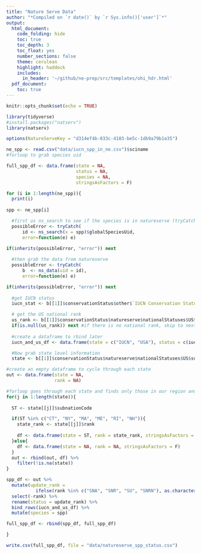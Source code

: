 ```yaml
---
title: "Nature Serve Data"
author: "*Compiled on `r date()` by `r Sys.info()['user']`*"
output: 
  html_document:
    code_folding: hide
    toc: true
    toc_depth: 3
    toc_float: yes
    number_sections: false
    theme: cerulean
    highlight: haddock
    includes: 
      in_header: '~/github/ne-prep/src/templates/ohi_hdr.html'
  pdf_document:
    toc: true
---
```


```r
knitr::opts_chunk$set(echo = TRUE)
```

```r
library(tidyverse)
#install.packages("natserv")
library(natserv)
```

```r
options(NatureServeKey = "d314ef4b-033c-4103-be5c-1db9a79b1e35")

ne_spp <- read.csv("data/iucn_spp_in_ne.csv")$sciname
#forloop to grab species uid

full_spp_df <- data.frame(state = NA,
                          status = NA,
                          species = NA,
                          stringsAsFactors = F)

for (i in 1:length(ne_spp)){
  print(i)
  
spp <- ne_spp[i]  

  #first us ns_search to see if the species is in natureserve (tryCatch will skip to next if it's not)
  possibleError <- tryCatch(
      id <- ns_search(x = spp)$globalSpeciesUid,
      error=function(e) e)

if(inherits(possibleError, "error")) next
  
  #then grab the data from natureserve
  possibleError <- tryCatch(
      b  <- ns_data(uid = id),
      error=function(e) e)

if(inherits(possibleError, "error")) next
  
  #get IUCN status
  iucn_stat <- b[[1]]$conservationStatus$other$`IUCN Conservation Status`$statusDescription

  # get the US national rank
  us_rank <- b[[1]]$conservationStatus$natureserve$nationalStatuses$US$rank
  if(is.null(us_rank)) next #if there is no national rank, skip to next species
  
  #create a dataframe to rbind later
  iucn_and_us_df <- data.frame(state = c("IUCN", "USA"), status = c(iucn_stat, us_rank), stringsAsFactors = F) 

  #Now grab state level information
  state <- b[[1]]$conservationStatus$natureserve$nationalStatuses$US$subnationalStatuses

#create an empty dataframe to cycle through each state
out <- data.frame(state = NA,
                  rank = NA)

#forloop goes through each state and finds only those in our region and gets that info. Output is a dataframe
for(j in 1:length(state)){
  
  ST <- state[[j]]$subnationCode

  if(ST %in% c("CT", "NY", "MA", "ME", "RI", "NH")){
    state_rank <- state[[j]]$rank
    
    df <- data.frame(state = ST, rank = state_rank, stringsAsFactors = F)
  }else{
    df <- data.frame(state = NA, rank = NA, stringsAsFactors = F)
  }
  out <- rbind(out, df) %>%
    filter(!is.na(state))
}

spp_df <- out %>%
  mutate(update_rank = 
           ifelse(rank %in% c("SNA", "SNR", "SU", "SNRN"), as.character(us_rank), as.character(rank))) %>%
  select(-rank) %>%
  rename(status = update_rank) %>%
  bind_rows(iucn_and_us_df) %>%
  mutate(species = spp)

full_spp_df <- rbind(spp_df, full_spp_df)

}

write.csv(full_spp_df, file = "data/natureserve_spp_status.csv")
```

